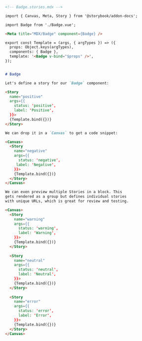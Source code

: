 ```md
<!-- Badge.stories.mdx -->

import { Canvas, Meta, Story } from '@storybook/addon-docs';

import Badge from './Badge.vue';

<Meta title="MDX/Badge" component={Badge} />

export const Template = (args, { argTypes }) => ({
  props: Object.keys(argTypes),
  components: { Badge },
  template: '<Badge v-bind="$props" />',
});


# Badge

Let's define a story for our `Badge` component:

<Story 
  name="positive"
  args={{
    status: 'positive',
    label: 'Positive',
  }}>
  {Template.bind({})}
</Story>

We can drop it in a `Canvas` to get a code snippet:

<Canvas>
  <Story 
    name="negative"
    args={{
      status: 'negative', 
     label: 'Negative',
    }}>
    {Template.bind({})}
  </Story>
</Canvas>

We can even preview multiple Stories in a block. This
gets rendered as a group but defines individual stories
with unique URLs, which is great for review and testing.

<Canvas>
  <Story 
    name="warning"
    args={{
      status: 'warning',
      label: 'Warning',
    }}>
    {Template.bind({})}
  </Story>
  
  <Story 
    name="neutral"
    args={{
      status: 'neutral', 
      label: 'Neutral',
    }}>
    {Template.bind({})}
  </Story>
  
  <Story 
    name="error"
    args={{
      status: 'error', 
      label: 'Error',
    }}>
    {Template.bind({})}
  </Story>
</Canvas>
```